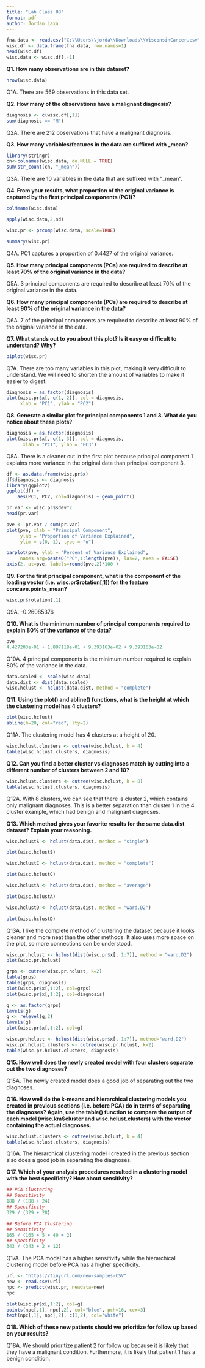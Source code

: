 ```yaml
---
title: "Lab Class 08"
format: pdf
author: Jordan Laxa
---
```


```r
fna.data <- read.csv("C:\\Users\\jorda\\Downloads\\WisconsinCancer.csv")
wisc.df <- data.frame(fna.data, row.names=1)
head(wisc.df)
wisc.data <- wisc.df[,-1]
```

**Q1. How many observations are in this dataset?**

```r
nrow(wisc.data)
```

Q1A. There are 569 observations in this data set.

**Q2. How many of the observations have a malignant diagnosis?**

```r
diagnosis <- c(wisc.df[,1])
sum(diagnosis == "M")
```

Q2A. There are 212 observations that have a malignant diagnosis.

**Q3. How many variables/features in the data are suffixed with \_mean?**

```r
library(stringr)
cn<-colnames(wisc.data, do.NULL = TRUE)
sum(str_count(cn, "_mean"))
```

Q3A. There are 10 variables in the data that are suffixed with "\_mean".

**Q4. From your results, what proportion of the original variance is captured by the first principal components (PC1)?**

```r
colMeans(wisc.data)

apply(wisc.data,2,sd)

wisc.pr <- prcomp(wisc.data, scale=TRUE)

summary(wisc.pr)
```

Q4A. PC1 captures a proportion of 0.4427 of the original variance.

**Q5. How many principal components (PCs) are required to describe at least 70% of the original variance in the data?**

Q5A. 3 principal components are required to describe at least 70% of the original variance in the data.

**Q6. How many principal components (PCs) are required to describe at least 90% of the original variance in the data?**

Q6A. 7 of the principal components are required to describe at least 90% of the original variance in the data.

**Q7. What stands out to you about this plot? Is it easy or difficult to understand? Why?**

```r
biplot(wisc.pr)
```

Q7A. There are too many variables in this plot, making it very difficult to understand. We will need to shorten the amount of variables to make it easier to digest.

```r
diagnosis = as.factor(diagnosis)
plot(wisc.pr$x[, c(1, 2)], col = diagnosis, 
     xlab = "PC1", ylab = "PC2")
```

**Q8. Generate a similar plot for principal components 1 and 3. What do you notice about these plots?**

```r
diagnosis = as.factor(diagnosis)
plot(wisc.pr$x[, c(1, 3)], col = diagnosis,
      xlab = "PC1", ylab = "PC3")
```

Q8A. There is a cleaner cut in the first plot because principal component 1 explains more variance in the original data than principal component 3.

```r
df <- as.data.frame(wisc.pr$x)
df$diagnosis <- diagnosis
library(ggplot2)
ggplot(df) + 
    aes(PC1, PC2, col=diagnosis) + geom_point()
```

```r
pr.var <- wisc.pr$sdev^2
head(pr.var)
```

```r
pve <- pr.var / sum(pr.var)
plot(pve, xlab = "Principal Component", 
     ylab = "Proportion of Variance Explained", 
     ylim = c(0, 1), type = "o")
```

```r
barplot(pve, ylab = "Percent of Variance Explained",
     names.arg=paste0("PC",1:length(pve)), las=2, axes = FALSE)
axis(2, at=pve, labels=round(pve,2)*100 )
```

**Q9. For the first principal component, what is the component of the loading vector (i.e. wisc.pr\$rotation\[,1\]) for the feature concave.points_mean?**

```r
wisc.pr$rotation[,1]
```

Q9A. -0.26085376

**Q10. What is the minimum number of principal components required to explain 80% of the variance of the data?**

```r
pve
4.427203e-01 + 1.897118e-01 + 9.393163e-02 + 9.393163e-02
```

Q10A. 4 principal components is the minimum number required to explain 80% of the variance in the data.

```r
data.scaled <- scale(wisc.data)
data.dist <- dist(data.scaled)
wisc.hclust <- hclust(data.dist, method = "complete")
```

**Q11. Using the plot() and abline() functions, what is the height at which the clustering model has 4 clusters?**

```r
plot(wisc.hclust)
abline(h=20, col="red", lty=2)
```

Q11A. The clustering model has 4 clusters at a height of 20.

```r
wisc.hclust.clusters <- cutree(wisc.hclust, k = 4)
table(wisc.hclust.clusters, diagnosis)
```

**Q12. Can you find a better cluster vs diagnoses match by cutting into a different number of clusters between 2 and 10?**

```r
wisc.hclust.clusters <- cutree(wisc.hclust, k = 8)
table(wisc.hclust.clusters, diagnosis)
```

Q12A. With 8 clusters, we can see that there is cluster 2, which contains only malignant diagnoses. This is a better separation than cluster 1 in the 4 cluster example, which had benign and malignant diagnoses.

**Q13. Which method gives your favorite results for the same data.dist dataset? Explain your reasoning.**

```r
wisc.hclustS <- hclust(data.dist, method = "single")

plot(wisc.hclustS)

wisc.hclustC <- hclust(data.dist, method = "complete")

plot(wisc.hclustC)

wisc.hclustA <- hclust(data.dist, method = "average")  

plot(wisc.hclustA)

wisc.hclustD <- hclust(data.dist, method = "ward.D2")  

plot(wisc.hclustD)
```

Q13A. I like the complete method of clustering the dataset because it looks cleaner and more neat than the other methods. It also uses more space on the plot, so more connections can be understood.

```r
wisc.pr.hclust <- hclust(dist(wisc.pr$x[, 1:7]), method = "ward.D2")  
plot(wisc.pr.hclust)
```

```r
grps <- cutree(wisc.pr.hclust, k=2)
table(grps)
table(grps, diagnosis)
plot(wisc.pr$x[,1:2], col=grps)
plot(wisc.pr$x[,1:2], col=diagnosis)
```

```r
g <- as.factor(grps)
levels(g)
g <- relevel(g,2)
levels(g)
plot(wisc.pr$x[,1:2], col=g)
```

```r
wisc.pr.hclust <- hclust(dist(wisc.pr$x[, 1:7]), method="ward.D2")
wisc.pr.hclust.clusters <- cutree(wisc.pr.hclust, k=2)
table(wisc.pr.hclust.clusters, diagnosis)
```

**Q15. How well does the newly created model with four clusters separate out the two diagnoses?**

Q15A. The newly created model does a good job of separating out the two diagnoses.

**Q16. How well do the k-means and hierarchical clustering models you created in previous sections (i.e. before PCA) do in terms of separating the diagnoses? Again, use the table() function to compare the output of each model (wisc.km\$cluster and wisc.hclust.clusters) with the vector containing the actual diagnoses.**

```r
wisc.hclust.clusters <- cutree(wisc.hclust, k = 4)
table(wisc.hclust.clusters, diagnosis)
```

Q16A. The hierarchical clustering model I created in the previous section also does a good job in separating the diagnoses.

**Q17. Which of your analysis procedures resulted in a clustering model with the best specificity? How about sensitivity?**

```r
## PCA Clustering
## Sensitivity
188 / (188 + 24)
## Specificity
329 / (329 + 28)

## Before PCA Clustering
## Sensitivity
165 / (165 + 5 + 40 + 2)
## Specificity
343 / (343 + 2 + 12)

```

Q17A. The PCA model has a higher sensitivity while the hierarchical clustering model before PCA has a higher specificity.

```r
url <- "https://tinyurl.com/new-samples-CSV"
new <- read.csv(url)
npc <- predict(wisc.pr, newdata=new)
npc
```

```r
plot(wisc.pr$x[,1:2], col=g)
points(npc[,1], npc[,2], col="blue", pch=16, cex=3)
text(npc[,1], npc[,2], c(1,2), col="white")
```

**Q18. Which of these new patients should we prioritize for follow up based on your results?**

Q18A. We should prioritize patient 2 for follow up because it is likely that they have a malignant condition. Furthermore, it is likely that patient 1 has a benign condition.
